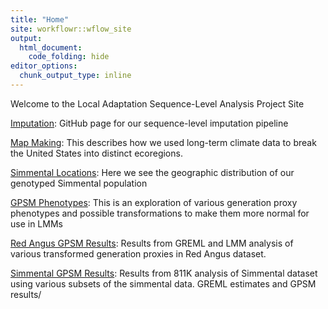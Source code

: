 ```yaml
---
title: "Home"
site: workflowr::wflow_site
output:
  html_document:
    code_folding: hide
editor_options:
  chunk_output_type: inline
---
```


Welcome to the Local Adaptation Sequence-Level Analysis Project Site

[Imputation](https://github.com/troyrowan/imputation-pipeline): GitHub page for our sequence-level imputation pipeline

[Map Making](map_making.html): This describes how we used long-term climate data to break the United States into distinct ecoregions.

[Simmental Locations](animal_locations.html): Here we see the geographic distribution of our genotyped Simmental population

[GPSM Phenotypes](phenotype_exploration.html): This is an exploration of various generation proxy phenotypes and possible transformations to make them more normal for use in LMMs

[Red Angus GPSM Results](RAN_GPSM.html): Results from GREML and LMM analysis of various transformed generation proxies in Red Angus dataset.

[Simmental GPSM Results](200907_SIM_GPSM.html): Results from 811K analysis of Simmental dataset using various subsets of the simmental data. GREML estimates and GPSM results/

